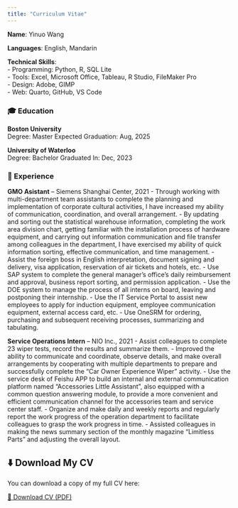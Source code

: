 ```yaml
---
title: "Curriculum Vitae"
---
```


**Name**: Yinuo Wang

**Languages**: English, Mandarin  

**Technical Skills**:  
- Programming: Python, R, SQL Lite  
- Tools: Excel, Microsoft Office, Tableau, R Studio, FileMaker Pro  
- Design: Adobe, GIMP  
- Web: Quarto, GitHub, VS Code  

### 🎓 Education
**Boston University**  
Degree: Master
Expected Graduation: Aug, 2025

**University of Waterloo**  
Degree: Bachelor
Graduated In: Dec, 2023

### 💼 Experience
**GMO Asistant** – Siemens Shanghai Center, 2021
- Through working with multi-department team assistants to complete the planning and implementation of corporate cultural activities, I have increased my ability of communication, coordination, and overall arrangement.
- By updating and sorting out the statistical warehouse information, completing the work area division chart, getting familiar with the installation process of hardware equipment, and carrying out information communication and file transfer among colleagues in the department, I have exercised my ability of quick information sorting, effective communication, and time management.
- Assist the foreign boss in English interpretation, document signing and delivery, visa application, reservation of air tickets and hotels, etc.
- Use SAP system to complete the general manager's office's daily reimbursement and approval, business report sorting, and permission application.
- Use the DOE system to manage the process of all interns on board, leaving and postponing their internship.
- Use the IT Service Portal to assist new employees to apply for induction equipment, employee communication equipment, external access card, etc.
- Use OneSRM for ordering, purchasing and subsequent receiving processes, summarizing and tabulating.

**Service Operations Intern** – NIO Inc., 2021 
- Assist colleagues to complete 23 wiper tests, record the results and summarize them.
- Improved the ability to communicate and coordinate, observe details, and make overall arrangements by cooperating with multiple departments to prepare and successfully complete the "Car Owner Experience Wiper" activity.
- Use the service desk of Feishu APP to build an internal and external communication platform named "Accessories Little Assistant", also equipped with a common question answering module, to provide a more convenient and efficient communication channel for the accessories team and service center staff.
- Organize and make daily and weekly reports and regularly report the work progress of the operation department to facilitate colleagues to grasp the work progress in time.
- Assisted colleagues in making the news summary section of the monthly magazine "Limitless Parts" and adjusting the overall layout.


## ⬇️ Download My CV

You can download a copy of my full CV here:

[📄 Download CV (PDF)](files/YinuoWang_CV.pdf)
